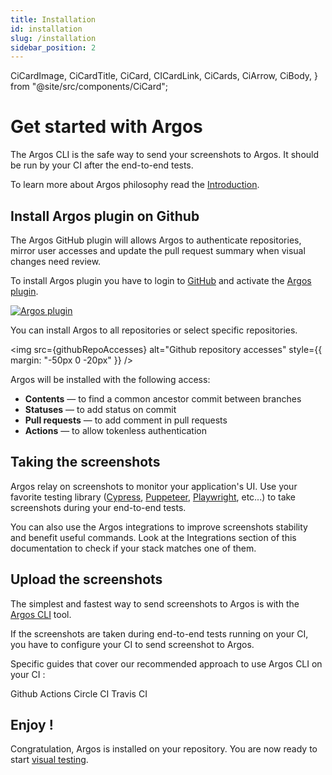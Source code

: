 ```yaml
---
title: Installation
id: installation
slug: /installation
sidebar_position: 2
---
```


  CiCardImage,
  CiCardTitle,
  CiCard,
  CICardLink,
  CiCards,
  CiArrow,
  CiBody,
} from "@site/src/components/CiCard";

# Get started with Argos

The Argos CLI is the safe way to send your screenshots to Argos. It should be run by your CI after the end-to-end tests.

To learn more about Argos philosophy read the [Introduction](/#introduction).

## Install Argos plugin on Github

The Argos GitHub plugin will allows Argos to authenticate repositories, mirror user accesses and update the pull request summary when visual changes need review.

To install Argos plugin you have to login to [GitHub](https://github.com/login) and activate the [Argos plugin](https://github.com/apps/argos-ci).

<div style={{ margin: "-10px 0 20px" }}>
  <a href="https://github.com/apps/argos-ci">
    <img
      src={argosPlugin}
      alt="Argos plugin"
      style={{ borderRadius: "6px", maxWidth: "150px" }}
    />
  </a>
</div>

You can install Argos to all repositories or select specific repositories.

<img
  src={githubRepoAccesses}
  alt="Github repository accesses"
  style={{ margin: "-50px 0 -20px" }}
/>

Argos will be installed with the following access:

- **Contents** — to find a common ancestor commit between branches
- **Statuses** — to add status on commit
- **Pull requests** — to add comment in pull requests
- **Actions** — to allow tokenless authentication

## Taking the screenshots

Argos relay on screenshots to monitor your application's UI. Use your favorite testing library ([Cypress](https://www.cypress.io/),
[Puppeteer](https://pptr.dev/),
[Playwright](https://playwright.dev/),
etc...) to take screenshots during your end-to-end tests.

You can also use the Argos integrations to improve screenshots stability and benefit useful commands. Look at the Integrations section of this documentation to check if your stack matches one of them.

## Upload the screenshots

The simplest and fastest way to send screenshots to Argos is with the [Argos CLI](/argos-cli) tool.

If the screenshots are taken during end-to-end tests running on your CI, you have to configure your CI to send screenshot to Argos.

Specific guides that cover our recommended approach to use Argos CLI on your CI :

<CiCards>
  <CICardLink href="/github-actions">
    <CiCard>
      <CiBody>
        <CiCardImage>
          <GithubLogo />
        </CiCardImage>
        <CiCardTitle>Github Actions</CiCardTitle>
      </CiBody>
      <CiArrow />
    </CiCard>
  </CICardLink>
  <CICardLink href="/circle-ci">
    <CiCard>
      <CiBody>
        <CiCardImage>
          <TravisCiLogo />
        </CiCardImage>
        <CiCardTitle>Circle CI</CiCardTitle>
      </CiBody>
      <CiArrow />
    </CiCard>
  </CICardLink>
  <CICardLink href="/travis-ci">
    <CiCard>
      <CiBody>
        <CiCardImage>
          <CircleCiLogo />
        </CiCardImage>
        <CiCardTitle>Travis CI</CiCardTitle>
      </CiBody>
      <CiArrow />
    </CiCard>
  </CICardLink>
</CiCards>

## Enjoy !

Congratulation, Argos is installed on your repository. You are now ready to start [visual testing](/visual-testing).
